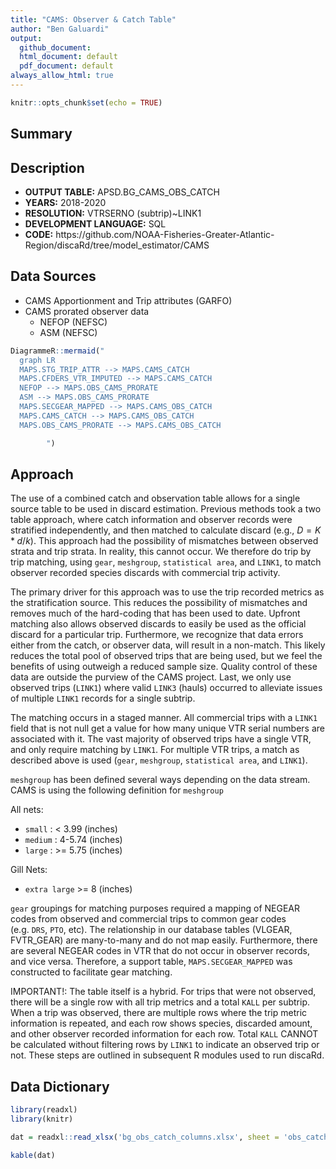 ```yaml
---
title: "CAMS: Observer & Catch Table"
author: "Ben Galuardi"
output:
  github_document:
  html_document: default
  pdf_document: default
always_allow_html: true
---
```


```r
knitr::opts_chunk$set(echo = TRUE)
```

## Summary


## Description

- **OUTPUT TABLE:** APSD.BG_CAMS_OBS_CATCH
- **YEARS:** 2018-2020
- **RESOLUTION:** VTRSERNO (subtrip)~LINK1
- **DEVELOPMENT LANGUAGE:** SQL
- **CODE:** https://github.com/NOAA-Fisheries-Greater-Atlantic-Region/discaRd/tree/model_estimator/CAMS


## Data Sources
- CAMS Apportionment and Trip attributes (GARFO)
- CAMS prorated observer data
	+ NEFOP (NEFSC)
	+ ASM (NEFSC)

```r
DiagrammeR::mermaid("
  graph LR
  MAPS.STG_TRIP_ATTR --> MAPS.CAMS_CATCH
  MAPS.CFDERS_VTR_IMPUTED --> MAPS.CAMS_CATCH
  NEFOP --> MAPS.OBS_CAMS_PRORATE
  ASM --> MAPS.OBS_CAMS_PRORATE
  MAPS.SECGEAR_MAPPED --> MAPS.CAMS_OBS_CATCH
  MAPS.CAMS_CATCH --> MAPS.CAMS_OBS_CATCH
  MAPS.OBS_CAMS_PRORATE --> MAPS.CAMS_OBS_CATCH

        ")
```

## Approach

The use of a combined catch and observation table allows for a single source table to be used in discard estimation. Previous methods took a two table approach, where catch information and observer records were stratified independently, and then matched to calculate discard (e.g., $D = K*d/k$). This approach had the possibility of mismatches between observed strata and trip strata. In reality, this cannot occur. We therefore do trip by trip matching, using `gear`, `meshgroup`, `statistical area`, and `LINK1`, to match observer recorded species discards with commercial trip activity. 

The primary driver for this approach was to use the trip recorded metrics as the stratification source. This reduces the possibility of mismatches and removes much of the hard-coding that has been used to date. Upfront matching also allows observed discards to easily be used as the official discard for a particular trip. Furthermore, we recognize that data errors either from the catch, or observer data, will result in a non-match. This likely reduces the total pool of observed trips that are being used, but we feel the benefits of using outweigh a reduced sample size. Quality control of these data are outside the purview of the CAMS project. Last, we only use observed trips (`LINK1`) where valid `LINK3` (hauls) occurred to alleviate issues of multiple `LINK1` records for a single subtrip. 

The matching occurs in a staged manner. All commercial trips with a `LINK1` field that is not null get a value for how many unique VTR serial numbers are associated with it. The vast majority of observed trips have a single VTR, and only require matching by `LINK1`. For multiple VTR trips, a match as described above is used (`gear`, `meshgroup`, `statistical area`, and `LINK1`). 

`meshgroup` has been defined several ways depending on the data stream. CAMS is using the following definition for `meshgroup`

All nets: 

- `small` : < 3.99 (inches)
- `medium` :  4-5.74 (inches)
- `large` : >= 5.75 (inches)

Gill Nets:

- `extra large` >= 8 (inches)

`gear` groupings for matching purposes required a mapping of NEGEAR codes from observed and commercial trips to common gear codes (e.g. `DRS`, `PTO`, etc). The relationship in our database tables (VLGEAR, FVTR_GEAR) are many-to-many and do not map easily. Furthermore, there are several NEGEAR codes in VTR that do not occur in observer records, and vice versa. Therefore, a support table, `MAPS.SECGEAR_MAPPED` was constructed to facilitate gear matching. 

IMPORTANT!: The table itself is a hybrid. For trips that were not observed, there will be a single row with all trip metrics and a total `KALL` per subtrip. When a trip was observed, there are multiple rows where the trip metric information is repeated, and each row shows species, discarded amount, and other observer recorded information for each row. Total `KALL` CANNOT be calculated without filtering rows by `LINK1` to indicate an observed trip or not. These steps are outlined in subsequent R modules used to run discaRd. 

## Data Dictionary

```r

library(readxl)
library(knitr)

dat = readxl::read_xlsx('bg_obs_catch_columns.xlsx', sheet = 'obs_catch')

kable(dat)

```


